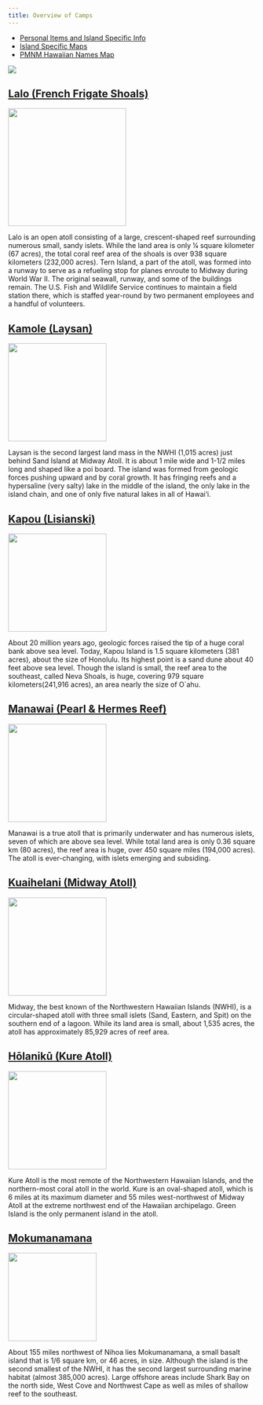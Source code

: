 ```yaml
---
title: Overview of Camps
---
```

-   [Personal Items and Island Specific Info](https://docs.google.com/document/d/1erMyXFjss5YYpeR4hi5D8_bPJoCjgndxFZOyxBdbgKA/edit?usp=sharing){.external target="_blank"}
-   [Island Specific Maps](https://docs.google.com/document/d/1K2A754c0zdEeeMmONt6iPCu3e_G6n55XjQSAMxXwy1M/edit?usp=sharing){.external target="_blank"}
-   [PMNM Hawaiian Names Map](https://drive.google.com/file/d/1Ltd7Y8X53vzwnUb6At4Lf9lCoLGoAPh2/view?usp=sharing){.external target="_blank"}

![](images/PMNM_Map.jpg)

## [Lalo (French Frigate Shoals)](https://www.papahanaumokuakea.gov/visit/ffs.html){.external target="_blank"}

![](images/Lalo.jpg){width=200, height=240}

Lalo is an open atoll consisting of a large, crescent-shaped reef surrounding numerous small, sandy islets. While the land area is only 1⁄4 square kilometer (67 acres), the total coral reef area of the shoals is over 938 square kilometers (232,000 acres). Tern Island, a part of the atoll, was formed into a runway to serve as a refueling stop for planes enroute to Midway during World War II. The original seawall, runway, and some of the buildings remain. The U.S. Fish and Wildlife Service continues to maintain a field station there, which is staffed year-round by two permanent employees and a handful of volunteers.

## [Kamole (Laysan)](https://www.papahanaumokuakea.gov/visit/laysan.html){.external target="_blank"}

![](images/Laysan.jpg){width=260, height=200}

Laysan is the second largest land mass in the NWHI (1,015 acres) just behind Sand Island at Midway Atoll. It is about 1 mile wide and 1-1/2 miles long and shaped like a poi board. The island was formed from geologic forces pushing upward and by coral growth. It has fringing reefs and a hypersaline (very salty) lake in the middle of the island, the only lake in the island chain, and one of only five natural lakes in all of Hawai‘i.

## [Kapou (Lisianski)](https://www.papahanaumokuakea.gov/visit/lis.html){.external target="_blank"}

![](images/Lisianski.jpg){width=260, height=200}

About 20 million years ago, geologic forces raised the tip of a huge coral bank above sea level. Today, Kapou Island is 1.5 square kilometers (381 acres), about the size of Honolulu. Its highest point is a sand dune about 40 feet above sea level. Though the island is small, the reef area to the southeast, called Neva Shoals, is huge, covering 979 square kilometers(241,916 acres), an area nearly the size of O`ahu.

## [Manawai (Pearl & Hermes Reef)](https://www.papahanaumokuakea.gov/visit/pearl.html){.external target="_blank"}

![](images/Pearl_hermes.png){width=260, height=200}

Manawai is a true atoll that is primarily underwater and has numerous islets, seven of which are above sea level. While total land area is only 0.36 square km (80 acres), the reef area is huge, over 450 square miles (194,000 acres). The atoll is ever-changing, with islets emerging and subsiding.

## [Kuaihelani (Midway Atoll)](https://www.papahanaumokuakea.gov/visit/midway.html){.external target="_blank"}

![](images/Midway.jpg){width=260, height=200}

Midway, the best known of the Northwestern Hawaiian Islands (NWHI), is a circular-shaped atoll with three small islets (Sand, Eastern, and Spit) on the southern end of a lagoon. While its land area is small, about 1,535 acres, the atoll has approximately 85,929 acres of reef area.

## [Hōlanikū (Kure Atoll)](https://www.papahanaumokuakea.gov/visit/kure.html){.external target="_blank"}

![](images/Kure.png){width=260, height=200}

Kure Atoll is the most remote of the Northwestern Hawaiian Islands, and the northern-most coral atoll in the world. Kure is an oval-shaped atoll, which is 6 miles at its maximum diameter and 55 miles west-northwest of Midway Atoll at the extreme northwest end of the Hawaiian archipelago. Green Island is the only permanent island in the atoll. 

## [Mokumanamana](https://www.papahanaumokuakea.gov/visit/moku.html){.external target="_blank"}

![](images/Neckerisland.jpg){width=300, height=180}

About 155 miles northwest of Nihoa lies Mokumanamana, a small basalt island that is 1/6 square km, or 46 acres, in size. Although the island is the second smallest of the NWHI, it has the second largest surrounding marine habitat (almost 385,000 acres). Large offshore areas include Shark Bay on the north side, West Cove and Northwest Cape as well as miles of shallow reef to the southeast.
